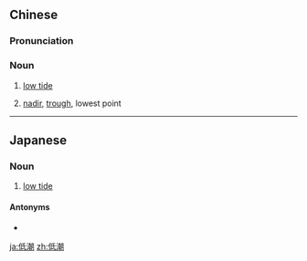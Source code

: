 ==Chinese==
{{zh-forms}}

===Pronunciation===
{{zh-pron
|m=dīcháo
|c=dai1 ciu4
|cat=n
}}

===Noun===
{{zh-noun}}
# {{lb|zh|oceanography}} [[low tide]]
# {{lb|zh|figurative}} [[nadir]], [[trough]], lowest point

----

==Japanese==
{{ja-kanjitab|てい|ちょう|yomi=on}}

===Noun===
{{ja-noun|ていちょう}}

# [[low tide]]

====Antonyms====
* {{ja-r|高潮|こうちょう}}

[[ja:低潮]]
[[zh:低潮]]
